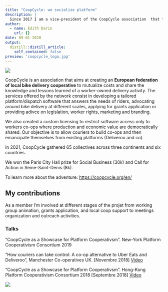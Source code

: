 ```yaml
---
title: "CoopCycle: we socialize platform"
description: |
  Since 2017 I am a vice-president of the CoopCycle association  that fights for fair working right in the bike delivery sector.
author:
  - name: Edith Darin
    url: {}
date: 09-01-2020
output:
  distill::distill_article:
    self_contained: false
preview: 'coopcycle_logo.jpg'
---
```


![](homepage-banner.jpg)

CoopCycle is an association that aims at creating an **European federation of local bike delivery cooperative** to mutualize costs and share the knowledge and lessons learned of a worker-owned delivery activity. The services offered by the network consist in developing a tailored platform/dispatch software that answers the needs of riders, advocating around bike delivery at different scales, applying for grants application or providing adivce on legislation, worker rights, marketing and branding.

We also created a custom licensing to restrict software access only to workers co-ops where production and economic value are democratically shared. Our objective is to allow couriers to build co-ops and then emancipate themselves from existing platforms (Deliveroo and co).

In 2021, CoopCycle gathered 65 collectives across three continents and six countries.

We won the Paris City Hall prize for Social Business (30k) and Call for Action in Seine-Saint-Denis (8k).

To learn more about the adventure: <https://coopcycle.org/en/>

## My contributions

As a member I'm involved at different stages of the projet from working group animation, grants application, and local coop support to meetings organization and outreach activities.

### Talks

"CoopCycle as a Showcase for Platform Cooperativsm". New-York Platform Cooperativism Consortium 2019

"How couriers can take control: A co-op alternative to Uber Eats and Deliveroo", Manchester Co-operatives UK. [Novembre 2018] [Video](https://www.youtube.com/watch?v=qB3nTICTDig&feature=youtu.be&t=566)

"CoopCycle as a Showcase for Platform Cooperativsm". Hong-Kong Platform Cooperativism Consortium 2018 [Septembre 2018] [Video](https://www.youtube.com/watch?v=OCHMLAjogzU)

![](platformcoopNY.jpg)
